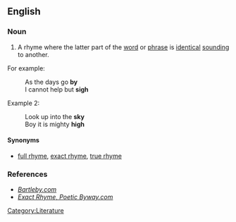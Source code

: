 ==English==

===Noun===
{{infl|en|noun|head=[[perfect]] [[rhyme]]}}

# {{poetry}} A rhyme where the latter part of the [[word]] or [[phrase]] is [[identical]] [[sounding]] to another.

For example:

: As the days go '''by'''
: I cannot help but '''sigh'''

Example 2:

: Look up into the '''sky'''
: Boy it is mighty '''high'''

====Synonyms====
* [[full rhyme]], [[exact rhyme]], [[true rhyme]]

===References===
* ''[http://www.bartleby.com/61/83/P0188300.html Bartleby.com]''
* ''[http://www.poeticbyway.com/gl-e.html#exact_rhyme Exact Rhyme, Poetic Byway.com]''

[[Category:Literature]]
